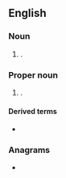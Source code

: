 ==English==

===Noun===
{{en-noun}}

# {{l|en|business system analyst|Business system analyst}}.

===Proper noun===
{{en-proper noun}}

# {{lb|en|Scouting}} {{w|Boy Scouts of America}}.

====Derived terms====
* {{l|en|BSAer}}

===Anagrams===
* {{anagrams|en|ABS|ABs|Abs|B. A. S.|B.A.S.|BAS|BAs|SAB|SBA|Sab.|abs|abs-|abs.|bas|sab}}